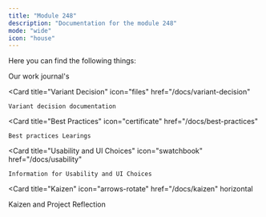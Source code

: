 ```yaml
---
title: "Module 248"
description: "Documentation for the module 248"
mode: "wide"
icon: "house"
---
```


Here you can find the following things:

<CardGroup cols="2">
  <Card
    title="Work Journals"
    icon="books"
    href="/work-journal"
  >
    Our work journal's
  </Card>

  <Card
    title="Variant Decision"
    icon="files"
    href="/docs/variant-decision"
  >
    Variant decision documentation
  </Card>

  <Card
    title="Best Practices"
    icon="certificate"
    href="/docs/best-practices"
  >
    Best practices Learings
  </Card>

  <Card
    title="Usability and UI Choices"
    icon="swatchbook"
    href="/docs/usability"
  >
    Information for Usability and UI Choices
  </Card>

</CardGroup>

<Card
  title="Kaizen"
  icon="arrows-rotate"
  href="/docs/kaizen"
  horizontal
>
  Kaizen and Project Reflection
</Card>
